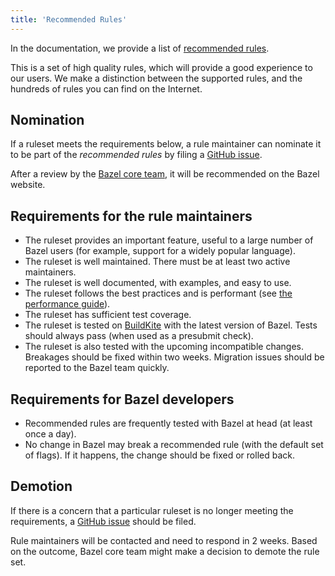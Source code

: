 ```yaml
---
title: 'Recommended Rules'
---
```




In the documentation, we provide a list of
[recommended rules](/rules).

This is a set of high quality rules, which will provide a good experience to our
users. We make a distinction between the supported rules, and the hundreds of
rules you can find on the Internet.

## Nomination

If a ruleset meets the requirements below, a rule maintainer can nominate it
to be part of the _recommended rules_ by filing a
[GitHub issue](https://github.com/bazelbuild/bazel/).

After a review by the [Bazel core team](/contribute/policy), it
will be recommended on the Bazel website.

## Requirements for the rule maintainers

*   The ruleset provides an important feature, useful to a large number of Bazel
    users (for example, support for a widely popular language).
*   The ruleset is well maintained. There must be at least two active maintainers.
*   The ruleset is well documented, with examples, and easy to use.
*   The ruleset follows the best practices and is performant (see
    [the performance guide](/rules/performance)).
*   The ruleset has sufficient test coverage.
*   The ruleset is tested on
    [BuildKite](https://github.com/bazelbuild/continuous-integration/blob/master/buildkite/README.md)
    with the latest version of Bazel. Tests should always pass (when used as a
    presubmit check).
*   The ruleset is also tested with the upcoming incompatible changes. Breakages
    should be fixed within two weeks. Migration issues should be reported to the
    Bazel team quickly.

## Requirements for Bazel developers

*   Recommended rules are frequently tested with Bazel at head (at least once a
    day).
*   No change in Bazel may break a recommended rule (with the default set of
    flags). If it happens, the change should be fixed or rolled back.

## Demotion

If there is a concern that a particular ruleset is no longer meeting the
requirements, a [GitHub issue](https://github.com/bazelbuild/bazel/) should be
filed.

Rule maintainers will be contacted and need to respond in 2 weeks. Based on the
outcome, Bazel core team might make a decision to demote the rule set.
